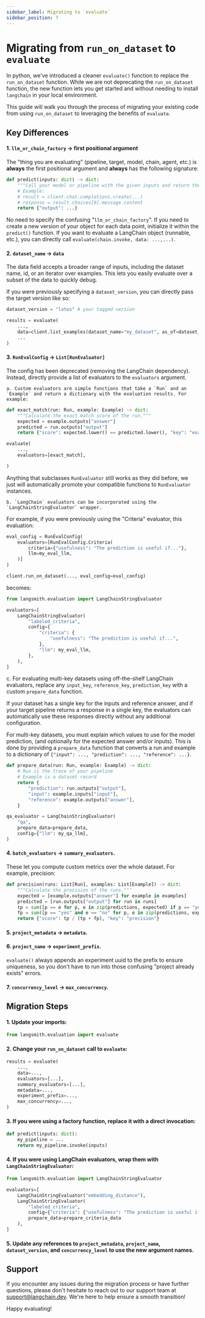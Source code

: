 ```yaml
---
sidebar_label: Migrating to `evaluate`
sidebar_position: 7
---
```


# Migrating from `run_on_dataset` to `evaluate`

In python, we've introduced a cleaner `evaluate()` function to replace the `run_on_dataset` function. While we are not deprecating the `run_on_dataset` function, the new function lets you get started and without needing to install `langchain` in your local environment.

This guide will walk you through the process of migrating your existing code from using `run_on_dataset` to leveraging the benefits of `evaluate`.

## Key Differences

#### 1. `llm_or_chain_factory` -> first positional argument

The "thing you are evaluating" (pipeline, target, model, chain, agent, etc.) is **always** the first positional argument and **always** has the following signature:

```python
def predict(inputs: dict) -> dict:
    """Call your model or pipeline with the given inputs and return the predictions."""
    # Example:
    # result = client.chat.completions.create(...)
    # response = result.choices[0].message.content
    return {"output": ...}
```

No need to specify the confusing "`llm_or_chain_factory`". If you need to create a new version of your object for each data point, initialize it within the `predict()` function.
If you want to evaluate a LangChain object (runnable, etc.), you can directly call `evaluate(chain.invoke, data: ...,...)`.

#### 2. `dataset_name` -> `data`

The data field accepts a broader range of inputs, including the dataset name, id, or an iterator over examples. This lets you easily evaluate over a subset of the data to quickly debug.

If you were previously specifying a `dataset_version`, you can directly pass the target version like so:

```python
dataset_version = "lates" # your tagged version

results = evaluate(
    ...,
    data=client.list_examples(dataset_name="my_dataset", as_of=dataset_version),
    ...
)

```

#### 3. `RunEvalConfig` -> `List[RunEvaluator]`

The config has been deprecated (removing the LangChain dependency). Instead, directly provide a list of evaluators to the `evaluators` argument.

    a. Custom evaluators are simple functions that take a `Run` and an `Example` and return a dictionary with the evaluation results. For example:

```python
def exact_match(run: Run, example: Example) -> dict:
    """Calculate the exact match score of the run."""
    expected = example.outputs["answer"]
    predicted = run.outputs["output"]
    return {"score": expected.lower() == predicted.lower(), "key": "exact_match"}

evaluate(
    ...,
    evaluators=[exact_match],

)
```

Anything that subclasses `RunEvaluator` still works as they did before, we just will automatically promote your compatible functions to `RunEvaluator` instances.

    b. `LangChain` evaluators can be incorporated using the `LangChainStringEvaluator` wrapper.

For example, if you were previously using the "Criteria" evaluator, this evaluation:

```python
eval_config = RunEvalConfig(
    evaluators=[RunEvalConfig.Criteria(
        criteria={"usefulness": "The prediction is useful if..."},
        llm=my_eval_llm,
    )]
)

client.run_on_dataset(..., eval_config=eval_config)
```

becomes:

```python
from langsmith.evaluation import LangChainStringEvaluator

evaluators=[
    LangChainStringEvaluator(
        "labeled_criteria",
        config={
            "criteria": {
                "usefulness": "The prediction is useful if...",
            },
            "llm": my_eval_llm,
        },
    ),
]
```

c. For evaluating multi-key datasets using off-the-shelf LangChain evaluators, replace any `input_key`, `reference_key`, `prediction_key` with a custom `prepare_data` function.

If your dataset has a single key for the inputs and reference answer, and if your target pipeline returns a response in a single key, the evaluators can automatically use these responses directly without any additional configuration.

For multi-key datasets, you must explain which values to use for the model prediction, (and optionally for the expected answer and/or inputs). This is done by providing a `prepare_data` function that converts a run and example to a dictionary of `{"input": ..., "prediction": ..., "reference": ...}`.

```python
def prepare_data(run: Run, example: Example) -> dict:
    # Run is the trace of your pipeline
    # Example is a dataset record
    return {
        "prediction": run.outputs["output"],
        "input": example.inputs["input"],
        "reference": example.outputs["answer"],
    }

qa_evaluator = LangChainStringEvaluator(
    "qa",
    prepare_data=prepare_data,
    config={"llm": my_qa_llm},
)
```

#### 4. `batch_evaluators` -> `summary_evaluators`.

These let you compute custom metrics over the whole dataset. For example, precision:

```python
def precision(runs: List[Run], examples: List[Example]) -> dict:
    """Calculate the precision of the runs."""
    expected = [example.outputs["answer"] for example in examples]
    predicted = [run.outputs["output"] for run in runs]
    tp = sum([p == e for p, e in zip(predictions, expected) if p == "yes"])
    fp = sum([p == "yes" and e == "no" for p, e in zip(predictions, expected)])
    return {"score": tp / (tp + fp), "key": "precision"}
```

#### 5. `project_metadata` -> `metadata`.

#### 6. `project_name` -> `experiment_prefix`.

`evaluate()` always appends an experiment uuid to the prefix to ensure uniqueness, so you don't have to
run into those confusing "project already exists" errors.

#### 7. `concurrency_level` -> `max_concurrency`.

## Migration Steps

#### 1. Update your imports:

```python
from langsmith.evaluation import evaluate
```

#### 2. Change your `run_on_dataset` call to `evaluate`:

```python
results = evaluate(
    ...,
    data=...,
    evaluators=[...],
    summary_evaluators=[...],
    metadata=...,
    experiment_prefix=...,
    max_concurrency=...,
)
```

#### 3. If you were using a factory function, replace it with a direct invocation:

```python
def predict(inputs: dict):
    my_pipeline = ...
    return my_pipeline.invoke(inputs)
```

#### 4. If you were using LangChain evaluators, wrap them with `LangChainStringEvaluator`:

```python
from langsmith.evaluation import LangChainStringEvaluator

evaluators=[
    LangChainStringEvaluator("embedding_distance"),
    LangChainStringEvaluator(
        "labeled_criteria",
        config={"criteria": {"usefulness": "The prediction is useful if..."}},
        prepare_data=prepare_criteria_data
    ),
]
```

#### 5. Update any references to `project_metadata`, `project_name`, `dataset_version`, and `concurrency_level` to use the new argument names.

## Support

If you encounter any issues during the migration process or have further questions, please don't hesitate to reach out to our support team at [support@langchain.dev](mailto:support@langchain.dev). We're here to help ensure a smooth transition!

Happy evaluating!
